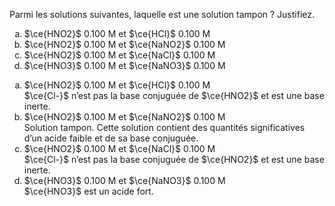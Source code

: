 ::: {.Exercise data-latex=""}

Parmi les solutions suivantes, laquelle est une solution tampon ? Justifiez.

a. $\ce{HNO2}$ 0.100 M et $\ce{HCl}$ 0.100 M
\vspace{\stretch{1}}
b. $\ce{HNO2}$ 0.100 M et $\ce{NaNO2}$ 0.100 M
\vspace{\stretch{1}}
c. $\ce{HNO2}$ 0.100 M et $\ce{NaCl}$ 0.100 M
\vspace{\stretch{1}}
d. $\ce{HNO3}$ 0.100 M et $\ce{NaNO3}$ 0.100 M
\vspace{\stretch{1}}

:::

::: {.Answer data-latex=""}

a. $\ce{HNO2}$ 0.100 M et $\ce{HCl}$ 0.100 M  
$\ce{Cl-}$ n'est pas la base conjuguée de $\ce{HNO2}$ et est une base inerte.
\vspace{1em}
b. $\ce{HNO2}$ 0.100 M et $\ce{NaNO2}$ 0.100 M  
Solution tampon. Cette solution contient des quantités significatives d'un acide faible et de sa base conjuguée.
\vspace{1em}
c. $\ce{HNO2}$ 0.100 M et $\ce{NaCl}$ 0.100 M  
$\ce{Cl-}$ n'est pas la base conjuguée de $\ce{HNO2}$ et est une base inerte.
\vspace{1em}
d. $\ce{HNO3}$ 0.100 M et $\ce{NaNO3}$ 0.100 M  
$\ce{HNO3}$ est un acide fort.
\newpage


:::
